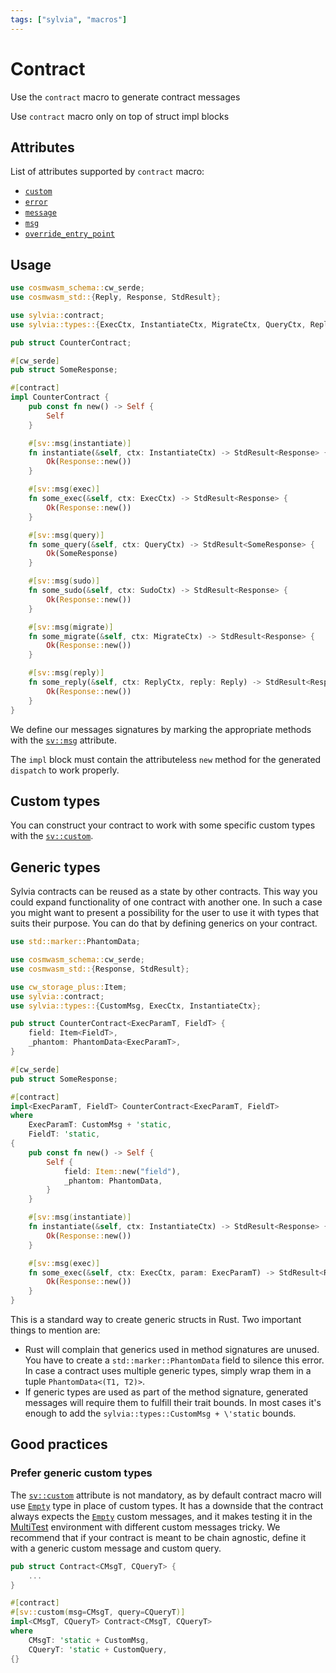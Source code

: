```yaml
---
tags: ["sylvia", "macros"]
---
```



# Contract

Use the `contract` macro to generate contract messages

<Callout>Use `contract` macro only on top of struct impl blocks</Callout>

## Attributes

List of attributes supported by `contract` macro:

- [`custom`](../attributes/custom)
- [`error`](../attributes/error)
- [`message`](../attributes/message)
- [`msg`](../attributes/msg)
- [`override_entry_point`](../attributes/override-entry-point)

## Usage

```rust
use cosmwasm_schema::cw_serde;
use cosmwasm_std::{Reply, Response, StdResult};

use sylvia::contract;
use sylvia::types::{ExecCtx, InstantiateCtx, MigrateCtx, QueryCtx, ReplyCtx, SudoCtx};

pub struct CounterContract;

#[cw_serde]
pub struct SomeResponse;

#[contract]
impl CounterContract {
    pub const fn new() -> Self {
        Self
    }

    #[sv::msg(instantiate)]
    fn instantiate(&self, ctx: InstantiateCtx) -> StdResult<Response> {
        Ok(Response::new())
    }

    #[sv::msg(exec)]
    fn some_exec(&self, ctx: ExecCtx) -> StdResult<Response> {
        Ok(Response::new())
    }

    #[sv::msg(query)]
    fn some_query(&self, ctx: QueryCtx) -> StdResult<SomeResponse> {
        Ok(SomeResponse)
    }

    #[sv::msg(sudo)]
    fn some_sudo(&self, ctx: SudoCtx) -> StdResult<Response> {
        Ok(Response::new())
    }

    #[sv::msg(migrate)]
    fn some_migrate(&self, ctx: MigrateCtx) -> StdResult<Response> {
        Ok(Response::new())
    }

    #[sv::msg(reply)]
    fn some_reply(&self, ctx: ReplyCtx, reply: Reply) -> StdResult<Response> {
        Ok(Response::new())
    }
}
```

We define our messages signatures by marking the appropriate methods with the
[`sv::msg`](../attributes/msg) attribute.

The `impl` block must contain the attributeless `new` method for the generated `dispatch` to work
properly.

## Custom types

You can construct your contract to work with some specific custom types with the
[`sv::custom`](../attributes/custom).

## Generic types

Sylvia contracts can be reused as a state by other contracts. This way you could expand
functionality of one contract with another one. In such a case you might want to present a
possibility for the user to use it with types that suits their purpose. You can do that by defining
generics on your contract.

```rust
use std::marker::PhantomData;

use cosmwasm_schema::cw_serde;
use cosmwasm_std::{Response, StdResult};

use cw_storage_plus::Item;
use sylvia::contract;
use sylvia::types::{CustomMsg, ExecCtx, InstantiateCtx};

pub struct CounterContract<ExecParamT, FieldT> {
    field: Item<FieldT>,
    _phantom: PhantomData<ExecParamT>,
}

#[cw_serde]
pub struct SomeResponse;

#[contract]
impl<ExecParamT, FieldT> CounterContract<ExecParamT, FieldT>
where
    ExecParamT: CustomMsg + 'static,
    FieldT: 'static,
{
    pub const fn new() -> Self {
        Self {
            field: Item::new("field"),
            _phantom: PhantomData,
        }
    }

    #[sv::msg(instantiate)]
    fn instantiate(&self, ctx: InstantiateCtx) -> StdResult<Response> {
        Ok(Response::new())
    }

    #[sv::msg(exec)]
    fn some_exec(&self, ctx: ExecCtx, param: ExecParamT) -> StdResult<Response> {
        Ok(Response::new())
    }
}
```

This is a standard way to create generic structs in Rust. Two important things to mention are:

- Rust will complain that generics used in method signatures are unused. You have to create a
  `std::marker::PhantomData` field to silence this error. In case a contract uses multiple generic
  types, simply wrap them in a tuple `PhantomData<(T1, T2)>`.
- If generic types are used as part of the method signature, generated messages will require them to
  fulfill their trait bounds. In most cases it's enough to add the
  `sylvia::types::CustomMsg + \'static` bounds.

## Good practices

### Prefer generic custom types

The [`sv::custom`](../attributes/custom) attribute is not mandatory, as by default contract macro
will use [`Empty`](https://docs.rs/cosmwasm-std/latest/cosmwasm_std/struct.Empty.html) type in place
of custom types. It has a downside that the contract always expects the
[`Empty`](https://docs.rs/cosmwasm-std/latest/cosmwasm_std/struct.Empty.html) custom messages, and
it makes testing it in the [MultiTest](../../cw-multi-test) environment with different custom
messages tricky. We recommend that if your contract is meant to be chain agnostic, define it with a
generic custom message and custom query.

```rust
pub struct Contract<CMsgT, CQueryT> {
    ...
}

#[contract]
#[sv::custom(msg=CMsgT, query=CQueryT)]
impl<CMsgT, CQueryT> Contract<CMsgT, CQueryT>
where
    CMsgT: 'static + CustomMsg,
    CQueryT: 'static + CustomQuery,
{}
```
